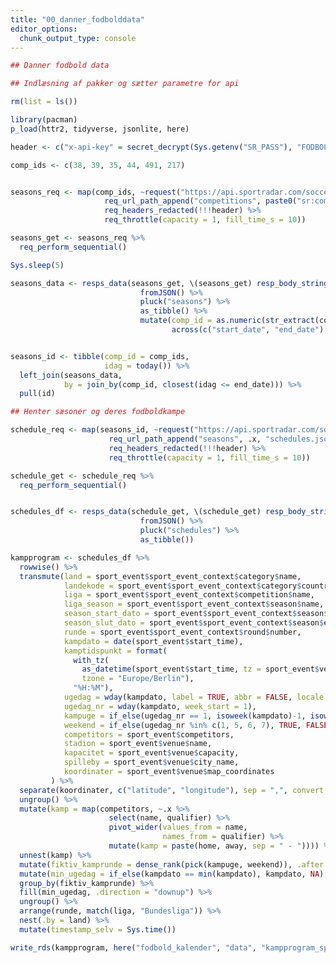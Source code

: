 ```yaml
---
title: "00_danner_fodbolddata"
editor_options: 
  chunk_output_type: console
---
```



```r
## Danner fodbold data

## Indlæsning af pakker og sætter parametre for api

rm(list = ls())

library(pacman)
p_load(httr2, tidyverse, jsonlite, here)

header <- c("x-api-key" = secret_decrypt(Sys.getenv("SR_PASS"), "FODBOLD_KEY"))

comp_ids <- c(38, 39, 35, 44, 491, 217)


seasons_req <- map(comp_ids, ~request("https://api.sportradar.com/soccer/trial/v4/en/") %>% 
                     req_url_path_append("competitions", paste0("sr:competition:", .x), "seasons.json") %>% 
                     req_headers_redacted(!!!header) %>% 
                     req_throttle(capacity = 1, fill_time_s = 10))

seasons_get <- seasons_req %>% 
  req_perform_sequential()

Sys.sleep(5)

seasons_data <- resps_data(seasons_get, \(seasons_get) resp_body_string(seasons_get) %>% 
                             fromJSON() %>% 
                             pluck("seasons") %>% 
                             as_tibble() %>% 
                             mutate(comp_id = as.numeric(str_extract(competition_id, "\\d+")),
                                    across(c("start_date", "end_date"), date)))


seasons_id <- tibble(comp_id = comp_ids,
                     idag = today()) %>% 
  left_join(seasons_data,
            by = join_by(comp_id, closest(idag <= end_date))) %>% 
  pull(id)

## Henter sæsoner og deres fodboldkampe

schedule_req <- map(seasons_id, ~request("https://api.sportradar.com/soccer/trial/v4/en/") %>% 
                      req_url_path_append("seasons", .x, "schedules.json") %>% 
                      req_headers_redacted(!!!header) %>% 
                      req_throttle(capacity = 1, fill_time_s = 10))

schedule_get <- schedule_req %>% 
  req_perform_sequential()


schedules_df <- resps_data(schedule_get, \(schedule_get) resp_body_string(schedule_get) %>% 
                             fromJSON() %>% 
                             pluck("schedules") %>% 
                             as_tibble())

kampprogram <- schedules_df %>% 
  rowwise() %>% 
  transmute(land = sport_event$sport_event_context$category$name,
            landekode = sport_event$sport_event_context$category$country_code,
            liga = sport_event$sport_event_context$competition$name,
            liga_season = sport_event$sport_event_context$season$name,
            season_start_dato = sport_event$sport_event_context$season$start_date,
            season_slut_dato = sport_event$sport_event_context$season$end_date,
            runde = sport_event$sport_event_context$round$number,
            kampdato = date(sport_event$start_time),
            kamptidspunkt = format(
              with_tz(
                as_datetime(sport_event$start_time, tz = sport_event$venue$timezone),
                tzone = "Europe/Berlin"),
              "%H:%M"),
            ugedag = wday(kampdato, label = TRUE, abbr = FALSE, locale = "da_DK.UTF-8", week_start = 1),
            ugedag_nr = wday(kampdato, week_start = 1),
            kampuge = if_else(ugedag_nr == 1, isoweek(kampdato)-1, isoweek(kampdato)),
            weekend = if_else(ugedag_nr %in% c(1, 5, 6, 7), TRUE, FALSE),
            competitors = sport_event$competitors,
            stadion = sport_event$venue$name,
            kapacitet = sport_event$venue$capacity,
            spilleby = sport_event$venue$city_name,
            koordinater = sport_event$venue$map_coordinates
         ) %>% 
  separate(koordinater, c("latitude", "longitude"), sep = ",", convert = TRUE) %>% 
  ungroup() %>% 
  mutate(kamp = map(competitors, ~.x %>% 
                      select(name, qualifier) %>% 
                      pivot_wider(values_from = name,
                                  names_from = qualifier) %>% 
                      mutate(kamp = paste(home, away, sep = " - ")))) %>% 
  unnest(kamp) %>% 
  mutate(fiktiv_kamprunde = dense_rank(pick(kampuge, weekend)), .after = "weekend") %>% 
  mutate(min_ugedag = if_else(kampdato == min(kampdato), kampdato, NA), .by = fiktiv_kamprunde) %>% 
  group_by(fiktiv_kamprunde) %>%
  fill(min_ugedag, .direction = "downup") %>% 
  ungroup() %>% 
  arrange(runde, match(liga, "Bundesliga")) %>% 
  nest(.by = land) %>% 
  mutate(timestamp_selv = Sys.time())

write_rds(kampprogram, here("fodbold_kalender", "data", "kampprogram_sportradar.rds"))

```

